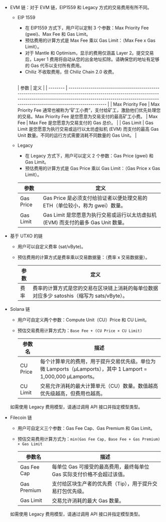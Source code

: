 - EVM 链：对于 EVM 链，EIP1559 和 Legacy 方式的交易费用有所不同。
    - EIP 1559
        - 在 EIP1559 方式下，用户可以定制 3 个参数：Max Priority Fee (gwei)、Max Fee 和 Gas Limit。
        - 预估费用的计算方式是 Max Fee 乘以 Gas Limit：（Max Fee x Gas Limit）。
        - 对于 Mantle 和 Optimism，显示的费用仅涵盖 Layer 2。提交交易后，Layer 1 费用将自动从您的出金地址扣除。请确保您的地址有足够的 Gas 代币以支付所有费用。
        - Chiliz 不收取费用，但 Chiliz Chain 2.0 收费。

        <a id="eip1559"></a>	
        | 参数        | 定义                                                                                                                                                                                                                             |
        | --------         | -------------------------------------------------------------------------------------------------------------------------------------------------------------------------------------------------------------------------------------  |
        | Max Priority Fee | Max Priority Fee 通常也被称为“矿工小费”，支付给矿工，激励他们优先处理您的交易。Max Priority Fee 是您愿意为交易支付的最高矿工小费。
        | Max Fee          | Max Fee 是您愿意为交易支付的 Gas 总价。                                                                                                                                                |
        | Gas Limit        | Gas Limit 是您愿意为执行交易或运行以太坊虚拟机 (EVM) 而支付的最高 Gas Unit 数量。不同的运行方式需要消耗不同数量的 Gas Unit。              |

    - Legacy
        - 在 Legacy 方式下，用户可以定义 2 个参数：Gas Price (gwei) 和 Gas Limit。
        - 预估费用的计算方式是 Gas Price 乘以 Gas Limit：（Gas Price x Gas Limit）。

        | 参数 | 定义    |
        | -------- | -------------------------------------------------------------------------- |
        | Gas Price | Gas Price 是必须支付给验证者以便处理交易的 ETH（单位较小，称为 gwei）数量。 |
        | Gas Limit | Gas Limit 是您愿意为执行交易或运行以太坊虚拟机 (EVM) 而支付的最多 Gas Unit 数量。 |
- 基于 UTXO 的链
    - 用户可以自定义费率 (sat/vByte)。
    - 预估费用的计算方式是费率乘以交易数据量：（费率 x 交易数据量）。

        | 参数 | 定义                                                                                                                               |
        | --------  | -----------------------------------------------------------------------------------------------------------------------------------------|
        | 费率  | 费率的计算方式是您的交易在区块链上消耗的每单位数据对应多少 satoshis（缩写为 sats/vByte）。|

- Solana 链
    - 用户可自定义两个参数：Compute Unit（CU）Price 和 CU Limit。
    - 预估交易费用计算方式为：`Base Fee + (CU Price × CU Limit)`

        | 参数名        | 描述                                                                                                                                                      |
        |---------------|-----------------------------------------------------------------------------------------------------------------------------------------------------------|
        | CU Price      | 每个计算单元的费用，用于提升交易优先级。单位为微 Lamports（μLamports），其中 1 Lamport = 1,000,000 μLamports。                                          |
        | CU Limit      | 交易允许消耗的最大计算单元（CU）数量。数值越高优先级越高，但费用也越高。                                                                                 |

    <Note>如需使用 Legacy 费用模型，请通过调用 API 接口并指定模型类型。</Note>

- Filecoin 链
    - 用户可自定义三个参数：Gas Fee Cap、Gas Premium 和 Gas Limit。
    - 预估交易费用计算方式为：`min(Gas Fee Cap, Base Fee + Gas Premium) × Gas Limit`

        | 参数名        | 描述                                                                                                                                                         |
        |---------------|--------------------------------------------------------------------------------------------------------------------------------------------------------------|
        | Gas Fee Cap   | 每单位 Gas 可接受的最高费用，最终每单位 Gas 实际支付价格不会超过该值。                                                                                       |
        | Gas Premium   | 支付给区块生产者的优先费（Tip），用于提升交易打包优先级。                                                          |
        | Gas Limit     | 交易允许消耗的最大 Gas 数量。                                              |

    <Note>如需使用 Legacy 费用模型，请通过调用 API 接口并指定模型类型。</Note>
